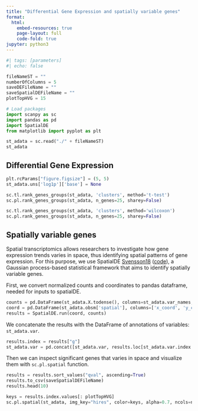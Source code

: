 ```yaml
---
title: "Differential Gene Expression and spatially variable genes"
format:
  html:
    embed-resources: true
    page-layout: full
    code-fold: true
jupyter: python3
---
```


```python
#| tags: [parameters]
#| echo: false

fileNameST = ""
numberOfColumns = 5
saveDEFileName = ""
saveSpatialDEFileName = ""
plotTopHVG = 15
```

```python
# Load packages
import scanpy as sc
import pandas as pd
import SpatialDE
from matplotlib import pyplot as plt
```

```python
st_adata = sc.read("./" + fileNameST)
st_adata
```

## Differential Gene Expression

```python
plt.rcParams["figure.figsize"] = (5, 5)
st_adata.uns['log1p']['base'] = None

sc.tl.rank_genes_groups(st_adata, 'clusters', method='t-test')
sc.pl.rank_genes_groups(st_adata, n_genes=25, sharey=False)
```

```python
sc.tl.rank_genes_groups(st_adata, 'clusters', method='wilcoxon')
sc.pl.rank_genes_groups(st_adata, n_genes=25, sharey=False)
```

## Spatially variable genes

Spatial transcriptomics allows researchers to investigate how gene expression trends varies in space, thus identifying spatial patterns of gene expression. For this purpose, we use SpatialDE [Svensson18](https://www.nature.com/articles/nmeth.4636) ([code](https://github.com/Teichlab/SpatialDE)), a Gaussian process-based statistical framework that aims to identify spatially variable genes.

First, we convert normalized counts and coordinates to pandas dataframe, needed for inputs to spatialDE.

```python
counts = pd.DataFrame(st_adata.X.todense(), columns=st_adata.var_names, index=st_adata.obs_names)
coord = pd.DataFrame(st_adata.obsm['spatial'], columns=['x_coord', 'y_coord'], index=st_adata.obs_names).to_numpy()
results = SpatialDE.run(coord, counts)
```

We concatenate the results with the DataFrame of annotations of variables: `st_adata.var`.

```python
results.index = results["g"]
st_adata.var = pd.concat([st_adata.var, results.loc[st_adata.var.index.values, :]], axis=1)
```

Then we can inspect significant genes that varies in space and visualize them with `sc.pl.spatial` function.

```python
results = results.sort_values("qval", ascending=True)
results.to_csv(saveSpatialDEFileName)
results.head(10)
```

```python
keys = results.index.values[: plotTopHVG]
sc.pl.spatial(st_adata, img_key="hires", color=keys, alpha=0.7, ncols=numberOfColumns)
```
